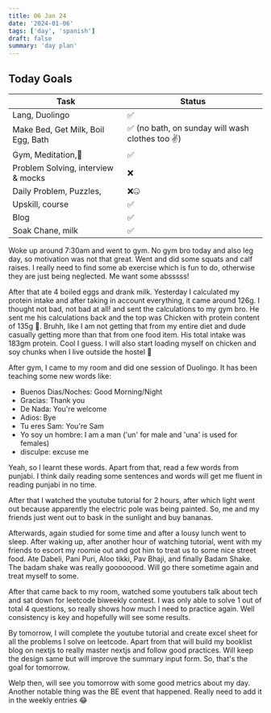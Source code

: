 ```yaml
---
title: 06 Jan 24
date: '2024-01-06'
tags: ['day', 'spanish']
draft: false
summary: 'day plan'
---
```


## Today Goals

| Task                               | Status                                           |
| ---------------------------------- | ------------------------------------------------ |
| Lang, Duolingo                     | ✅                                               |
| Make Bed, Get Milk, Boil Egg, Bath | ✅ (no bath, on sunday will wash clothes too ✌️) |
| Gym, Meditation,🙏                 | ✅                                               |
| Problem Solving, interview & mocks | ❌                                               |
| Daily Problem, Puzzles,            | ❌🤐                                             |
| Upskill, course                    | ✅                                               |
| Blog                               | ✅                                               |
| Soak Chane, milk                   | ✅                                               |

Woke up around 7:30am and went to gym. No gym bro today and also leg day, so motivation was not that great.
Went and did some squats and calf raises. I really need to find some ab exercise which is fun to do, otherwise they are just being neglected.
Me want some absssss!

After that ate 4 boiled eggs and drank milk. Yesterday I calculated my protein intake and after taking in account everything, it came around 126g.
I thought not bad, not bad at all! and sent the calculations to my gym bro. He sent me his calculations back and the top was Chicken with protein content of 135g 🙂. Bruhh, like I am not getting that from my entire diet and dude casually getting more than that from one food item. His total intake was 183gm protein. Cool I guess. I will also start loading myself on chicken and soy chunks when I live outside the hostel 😤

After gym, I came to my room and did one session of Duolingo. It has been teaching some new words like:

- Buenos Dias/Noches: Good Morning/Night
- Gracias: Thank you
- De Nada: You're welcome
- Adios: Bye
- Tu eres Sam: You're Sam
- Yo soy un hombre: I am a man ('un' for male and 'una' is used for females)
- disculpe: excuse me

Yeah, so I learnt these words. Apart from that, read a few words from punjabi. I think daily reading some sentences and words will get me fluent
in reading punjabi in no time.

After that I watched the youtube tutorial for 2 hours, after which light went out because apparently the electric pole was being painted. So, me and
my friends just went out to bask in the sunlight and buy bananas.

Afterwards, again studied for some time and after a lousy lunch went to sleep.
After waking up, after another hour of watching tutorial, went with my friends to escort my roomie out and got him to treat us to some
nice street food.
Ate Dabeli, Pani Puri, Aloo tikki, Pav Bhaji, and finally Badam Shake. The badam shake was really goooooood. Will go there sometime again and treat myself to some.

After that came back to my room, watched some youtubers talk about tech and sat down for leetcode biweekly contest. I was only able to solve 1 out of total 4 questions, so really shows how much I need to practice again. Well consistency is key and hopefully will see some results.

By tomorrow, I will complete the youtube tutorial and create excel sheet for all the problems I solve on leetcode.
Apart from that will build my booklist blog on nextjs to really master nextjs and follow good practices. Will keep the design same but will improve the
summary input form. So, that's the goal for tomorrow.

Welp then, will see you tomorrow with some good metrics about my day.
Another notable thing was the BE event that happened. Really need to add it in the weekly entries 😂
